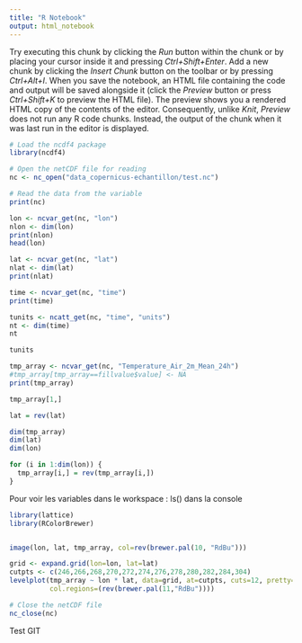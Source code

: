 ```yaml
---
title: "R Notebook"
output: html_notebook
---
```

Try executing this chunk by clicking the *Run* button within the chunk or by placing your cursor inside it and pressing *Ctrl+Shift+Enter*. 
Add a new chunk by clicking the *Insert Chunk* button on the toolbar or by pressing *Ctrl+Alt+I*.
When you save the notebook, an HTML file containing the code and output will be saved alongside it (click the *Preview* button or press *Ctrl+Shift+K* to preview the HTML file).
The preview shows you a rendered HTML copy of the contents of the editor. Consequently, unlike *Knit*, *Preview* does not run any R code chunks. Instead, the output of the chunk when it was last run in the editor is displayed. 
```r
# Load the ncdf4 package
library(ncdf4)

# Open the netCDF file for reading
nc <- nc_open("data_copernicus-echantillon/test.nc")

# Read the data from the variable
print(nc)
```

```r

lon <- ncvar_get(nc, "lon")
nlon <- dim(lon)
print(nlon)
head(lon)

lat <- ncvar_get(nc, "lat")
nlat <- dim(lat)
print(nlat)
```

```r

time <- ncvar_get(nc, "time")
print(time)
```

```r
tunits <- ncatt_get(nc, "time", "units")
nt <- dim(time)
nt
```

```r
tunits
```
```r
tmp_array <- ncvar_get(nc, "Temperature_Air_2m_Mean_24h")
#tmp_array[tmp_array==fillvalue$value] <- NA
print(tmp_array)
```
```r
tmp_array[1,]
```

```r
lat = rev(lat)
```
```r
dim(tmp_array)
dim(lat)
dim(lon)
```
```r
for (i in 1:dim(lon)) {
  tmp_array[i,] = rev(tmp_array[i,])
}
```

Pour voir les variables dans le workspace : ls() dans la console
```r
library(lattice)
library(RColorBrewer)


image(lon, lat, tmp_array, col=rev(brewer.pal(10, "RdBu")))
```
```r
grid <- expand.grid(lon=lon, lat=lat)
cutpts <- c(246,266,268,270,272,274,276,278,280,282,284,304)
levelplot(tmp_array ~ lon * lat, data=grid, at=cutpts, cuts=12, pretty=T, 
          col.regions=(rev(brewer.pal(11,"RdBu"))))
```


```r
# Close the netCDF file
nc_close(nc)
```

Test GIT
